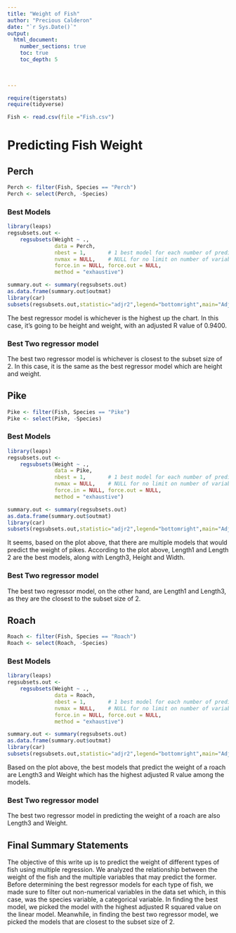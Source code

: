 ```yaml
---
title: "Weight of Fish"
author: "Precious Calderon"
date: "`r Sys.Date()`"  
output: 
  html_document:
    number_sections: true
    toc: true
    toc_depth: 5

 
    
---
```



```r
require(tigerstats)
require(tidyverse)
```

```r
Fish <- read.csv(file ="Fish.csv")
```




# Predicting Fish Weight


## Perch
```r
Perch <- filter(Fish, Species == "Perch")
Perch <- select(Perch, -Species) 
```



### Best Models

```r
library(leaps)
regsubsets.out <-
    regsubsets(Weight ~ .,
               data = Perch,
               nbest = 1,       # 1 best model for each number of predictors
               nvmax = NULL,    # NULL for no limit on number of variables
               force.in = NULL, force.out = NULL,
               method = "exhaustive")

summary.out <- summary(regsubsets.out)
as.data.frame(summary.out$outmat)
library(car)
subsets(regsubsets.out,statistic="adjr2",legend="bottomright",main="Adjusted R^2")
```

The best regressor model is whichever is the highest up the chart. In this case, it's going to be height and weight, with an adjusted R value of 0.9400. 

### Best Two regressor model

The best two regressor model is whichever is closest to the subset size of 2. In this case, it is the same as the best regressor model which are height and weight. 


## Pike

```r
Pike <- filter(Fish, Species == "Pike")
Pike <- select(Pike, -Species) 
```

### Best Models

```r
library(leaps)
regsubsets.out <-
    regsubsets(Weight ~ .,
               data = Pike,
               nbest = 1,       # 1 best model for each number of predictors
               nvmax = NULL,    # NULL for no limit on number of variables
               force.in = NULL, force.out = NULL,
               method = "exhaustive")

summary.out <- summary(regsubsets.out)
as.data.frame(summary.out$outmat)
library(car)
subsets(regsubsets.out,statistic="adjr2",legend="bottomright",main="Adjusted R^2")
```

It seems, based on the plot above, that there are multiple models that would predict the weight of pikes. According to the plot above, Length1 and Length 2 are the best models, along with Length3, Height and Width. 

### Best Two regressor model

The best two regressor model, on the other hand, are Length1 and Length3, as they are the closest to the subset size of 2. 

## Roach

```r
Roach <- filter(Fish, Species == "Roach")
Roach <- select(Roach, -Species) 
```

### Best Models

```r
library(leaps)
regsubsets.out <-
    regsubsets(Weight ~ .,
               data = Roach,
               nbest = 1,       # 1 best model for each number of predictors
               nvmax = NULL,    # NULL for no limit on number of variables
               force.in = NULL, force.out = NULL,
               method = "exhaustive")

summary.out <- summary(regsubsets.out)
as.data.frame(summary.out$outmat)
library(car)
subsets(regsubsets.out,statistic="adjr2",legend="bottomright",main="Adjusted R^2")
```

Based on the plot above, the best models that predict the weight of a roach are Length3 and Weight which has the highest adjusted R value among the models. 

### Best Two regressor model

The best two regressor model in predicting the weight of a roach are also Length3 and Weight. 

## Final Summary Statements

The objective of this write up is to predict the weight of different types of fish using multiple regression. We analyzed the relationship between the weight of the fish and the multiple variables that may predict the former. Before determining the best regressor models for each type of fish, we made sure to filter out non-numerical variables in the data set which, in this case, was the species variable, a categorical variable. In finding the best model, we picked the model with the highest adjusted R squared value on the linear model. Meanwhile, in finding the best two regressor model, we picked the models that are closest to the subset size of 2. 

